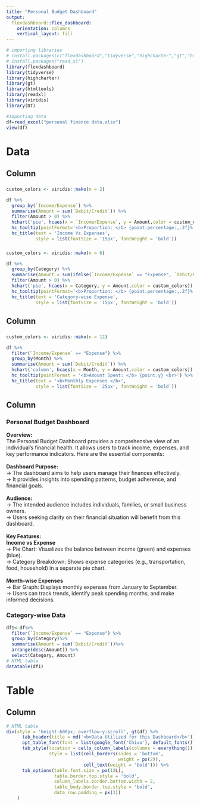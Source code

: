 ---
title: "Personal Budget Dashboard"
output: 
  flexdashboard::flex_dashboard:
    orientation: columns
    vertical_layout: fill
---

```{r setup, include=FALSE}
# importing libraries
# install.packages(c("flexdashboard","tidyverse","highcharter","gt","htmltools","viridis","DT"))
# install.packages("read_xl")
library(flexdashboard)
library(tidyverse)
library(highcharter)
library(gt)
library(htmltools)
library(readxl)
library(viridis)
library(DT)
```

```{r}
#importing data
df=read_excel("personal finance data.xlsx")
view(df)
```
Data
=======================================================================

Column {data-width=200}
-----------------------------------------------------------------------

###

```{r}
custom_colors <- viridis::mako(n = 2)

df %>% 
  group_by(`Income/Expense`) %>% 
  summarise(Amount = sum(`Debit/Credit`)) %>%
  filter(Amount > 0) %>%
  hchart('pie', hcaes(x = `Income/Expense`, y = Amount,color = custom_colors)) %>%   hc_add_theme(hc_theme_economist()) %>% 
  hc_tooltip(pointFormat='<b>Proportion: </b> {point.percentage:,.2f}%') %>% 
  hc_title(text = 'Income Vs Expenses',
           style = list(fontSize = '15px', fontWeight = 'bold'))
```

###

```{r}
custom_colors <- viridis::mako(n = 6)

df %>% 
  group_by(Category) %>% 
  summarise(Amount = sum(ifelse(`Income/Expense` == "Expense", `Debit/Credit`, 0))) %>%
  filter(Amount > 0) %>%
  hchart('pie', hcaes(x = Category, y = Amount,color = custom_colors)) %>%   hc_add_theme(hc_theme_economist()) %>% 
  hc_tooltip(pointFormat='<b>Proportion: </b> {point.percentage:,.2f}%') %>% 
  hc_title(text = 'Category-wise Expense',
           style = list(fontSize = '15px', fontWeight = 'bold'))
```

Column {data-width=450}
-----------------------------------------------------------------------
###

```{r}
custom_colors <- viridis::mako(n = 12)

df %>% 
  filter(`Income/Expense` == "Expense") %>%
  group_by(Month) %>%
  summarise(Amount = sum(`Debit/Credit`)) %>%
  hchart('column', hcaes(x = Month, y = Amount,color = custom_colors)) %>%   hc_add_theme(hc_theme_economist()) %>% 
  hc_tooltip(pointFormat = '<b>Amount Spent: </b> {point.y} <br>') %>% 
  hc_title(text = '<b>Monthly Expenses </b>',
           style = list(fontSize = '25px', fontWeight = 'bold'))
```
Column {data-width=350}
-----------------------------------------------------------------------
### **Personal Budget Dashboard**


**Overview:**<br>
The Personal Budget Dashboard provides a comprehensive view of an individual’s financial health. It allows users to track income, expenses, and key performance indicators. Here are the essential components:
<br><br>
**Dashboard Purpose:**<br>
-> The dashboard aims to help users manage their finances effectively.<br>
-> It provides insights into spending patterns, budget adherence, and financial goals.<br><br>
**Audience:**<br>
-> The intended audience includes individuals, families, or small business owners.<br>
-> Users seeking clarity on their financial situation will benefit from this dashboard.<br><br>
**Key Features:**<br>
**Income vs Expense**<br>
-> Pie Chart: Visualizes the balance between income (green) and expenses (blue).<br>
-> Category Breakdown: Shows expense categories (e.g., transportation, food, household) in a separate pie chart.<br><br>
**Month-wise Expenses**<br>
-> Bar Graph: Displays monthly expenses from January to September.<br>
-> Users can track trends, identify peak spending months, and make informed decisions.


### **Category-wise Data**

```{r}
df1<-df%>%
  filter(`Income/Expense` == "Expense") %>%
  group_by(Category)%>%
  summarise(Amount = sum(`Debit/Credit`))%>%
  arrange(desc(Amount)) %>% 
  select(Category, Amount)
# HTML table
datatable(df1)
```


Table
=======================================================================

Column
-----------------------------------------------------------------------

```{r}
# HTML table
div(style = 'height:600px; overflow-y:scroll', gt(df) %>% 
      tab_header(title = md('<b>Data Utilized for this Dashboard</b>')) %>% 
      opt_table_font(font = list(google_font('Chivo'), default_fonts())) %>% 
      tab_style(location = cells_column_labels(columns = everything()),
                style = list(cell_borders(sides = 'bottom', 
                                          weight = px(2)), 
                             cell_text(weight = 'bold'))) %>% 
      tab_options(table.font.size = px(12L),
                  table.border.top.style = 'bold',
                  column_labels.border.bottom.width = 2,
                  table_body.border.top.style = 'bold',
                  data_row.padding = px(3))
    )
```

